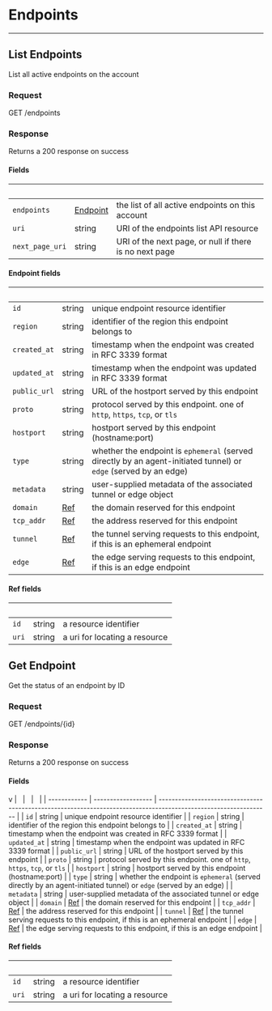 
# Endpoints

---

## List Endpoints

List all active endpoints on the account

### Request

GET /endpoints

<EndpointsListRequest />

### Response

Returns a 200 response on success

<EndpointsListResponse />

#### Fields

| &nbsp;          | &nbsp;                       | &nbsp;                                                 |
| --------------- | ---------------------------- | ------------------------------------------------------ |
| `endpoints`     | [Endpoint](#endpoint-fields) | the list of all active endpoints on this account       |
| `uri`           | string                       | URI of the endpoints list API resource                 |
| `next_page_uri` | string                       | URI of the next page, or null if there is no next page |

#### Endpoint fields

| &nbsp;       | &nbsp;             | &nbsp;                                                                                                           |
| ------------ | ------------------ | ---------------------------------------------------------------------------------------------------------------- |
| `id`         | string             | unique endpoint resource identifier                                                                              |
| `region`     | string             | identifier of the region this endpoint belongs to                                                                |
| `created_at` | string             | timestamp when the endpoint was created in RFC 3339 format                                                       |
| `updated_at` | string             | timestamp when the endpoint was updated in RFC 3339 format                                                       |
| `public_url` | string             | URL of the hostport served by this endpoint                                                                      |
| `proto`      | string             | protocol served by this endpoint. one of `http`, `https`, `tcp`, or `tls`                                        |
| `hostport`   | string             | hostport served by this endpoint (hostname:port)                                                                 |
| `type`       | string             | whether the endpoint is `ephemeral` (served directly by an agent-initiated tunnel) or `edge` (served by an edge) |
| `metadata`   | string             | user-supplied metadata of the associated tunnel or edge object                                                   |
| `domain`     | [Ref](#ref-fields) | the domain reserved for this endpoint                                                                            |
| `tcp_addr`   | [Ref](#ref-fields) | the address reserved for this endpoint                                                                           |
| `tunnel`     | [Ref](#ref-fields) | the tunnel serving requests to this endpoint, if this is an ephemeral endpoint                                   |
| `edge`       | [Ref](#ref-fields) | the edge serving requests to this endpoint, if this is an edge endpoint                                          |

#### Ref fields

| &nbsp; | &nbsp; | &nbsp;                        |
| ------ | ------ | ----------------------------- |
| `id`   | string | a resource identifier         |
| `uri`  | string | a uri for locating a resource |

## Get Endpoint

Get the status of an endpoint by ID

### Request

GET /endpoints/{id}

<EndpointsGetRequest />

### Response

Returns a 200 response on success

<EndpointsGetResponse />

#### Fields
v
| &nbsp;       | &nbsp;             | &nbsp;                                                                                                           |
| ------------ | ------------------ | ---------------------------------------------------------------------------------------------------------------- |
| `id`         | string             | unique endpoint resource identifier                                                                              |
| `region`     | string             | identifier of the region this endpoint belongs to                                                                |
| `created_at` | string             | timestamp when the endpoint was created in RFC 3339 format                                                       |
| `updated_at` | string             | timestamp when the endpoint was updated in RFC 3339 format                                                       |
| `public_url` | string             | URL of the hostport served by this endpoint                                                                      |
| `proto`      | string             | protocol served by this endpoint. one of `http`, `https`, `tcp`, or `tls`                                        |
| `hostport`   | string             | hostport served by this endpoint (hostname:port)                                                                 |
| `type`       | string             | whether the endpoint is `ephemeral` (served directly by an agent-initiated tunnel) or `edge` (served by an edge) |
| `metadata`   | string             | user-supplied metadata of the associated tunnel or edge object                                                   |
| `domain`     | [Ref](#ref-fields) | the domain reserved for this endpoint                                                                            |
| `tcp_addr`   | [Ref](#ref-fields) | the address reserved for this endpoint                                                                           |
| `tunnel`     | [Ref](#ref-fields) | the tunnel serving requests to this endpoint, if this is an ephemeral endpoint                                   |
| `edge`       | [Ref](#ref-fields) | the edge serving requests to this endpoint, if this is an edge endpoint                                          |

#### Ref fields

| &nbsp; | &nbsp; | &nbsp;                        |
| ------ | ------ | ----------------------------- |
| `id`   | string | a resource identifier         |
| `uri`  | string | a uri for locating a resource |
